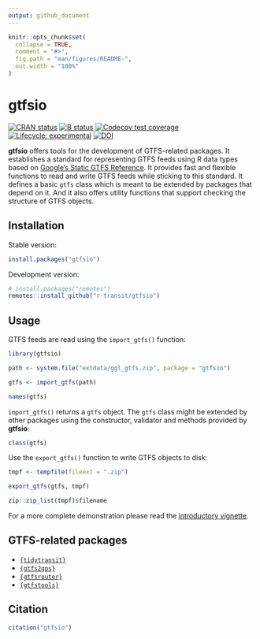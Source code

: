 ```yaml
---
output: github_document
---
```


```r
knitr::opts_chunk$set(
  collapse = TRUE,
  comment = "#>",
  fig.path = "man/figures/README-",
  out.width = "100%"
)
```

# gtfsio

[![CRAN status](https://www.r-pkg.org/badges/version/gtfsio)](https://CRAN.R-project.org/package=gtfsio)
[![B status](https://github.com/r-transit/gtfsio/workflows/R-CMD-check/badge.svg)](https://github.com/r-transit/gtfsio/actions?query=workflow%3AR-CMD-check)
[![Codecov test coverage](https://codecov.io/gh/r-transit/gtfsio/branch/master/graph/badge.svg)](https://codecov.io/gh/r-transit/gtfsio?branch=master)
[![Lifecycle: experimental](https://img.shields.io/badge/lifecycle-experimental-orange.svg)](https://lifecycle.r-lib.org/articles/stages.html)
[![DOI](https://zenodo.org/badge/DOI/10.5281/zenodo.4665904.svg)](https://zenodo.org/record/4665904)

**gtfsio** offers tools for the development of GTFS-related packages. It establishes a standard for representing GTFS feeds using R data types based on [Google's Static GTFS Reference](https://developers.google.com/transit/gtfs/reference). It provides fast and flexible functions to read and write GTFS feeds while sticking to this standard. It defines a basic `gtfs` class which is meant to be extended by packages that depend on it. And it also offers utility functions that support checking the structure of GTFS objects.

## Installation

Stable version:

```r
install.packages("gtfsio")
```

Development version:

```r
# install.packages("remotes")
remotes::install_github("r-transit/gtfsio")
```

## Usage

GTFS feeds are read using the `import_gtfs()` function:

```r
library(gtfsio)

path <- system.file("extdata/ggl_gtfs.zip", package = "gtfsio")

gtfs <- import_gtfs(path)

names(gtfs)
```

`import_gtfs()` returns a `gtfs` object. The `gtfs` class might be extended by other packages using the constructor, validator and methods provided by **gtfsio**:

```r
class(gtfs)
```

Use the `export_gtfs()` function to write GTFS objects to disk:

```r
tmpf <- tempfile(fileext = ".zip")

export_gtfs(gtfs, tmpf)

zip::zip_list(tmpf)$filename
```

For a more complete demonstration please read the [introductory vignette](https://r-transit.github.io/gtfsio/articles/gtfsio.html).

## GTFS-related packages

- [`{tidytransit}`](https://github.com/r-transit/tidytransit)
- [`{gtfs2gps}`](https://github.com/ipeaGIT/gtfs2gps)
- [`{gtfsrouter}`](https://github.com/ATFutures/gtfs-router)
- [`{gtfstools}`](https://github.com/ipeaGIT/gtfstools)

## Citation

```r
citation("gtfsio")
```

